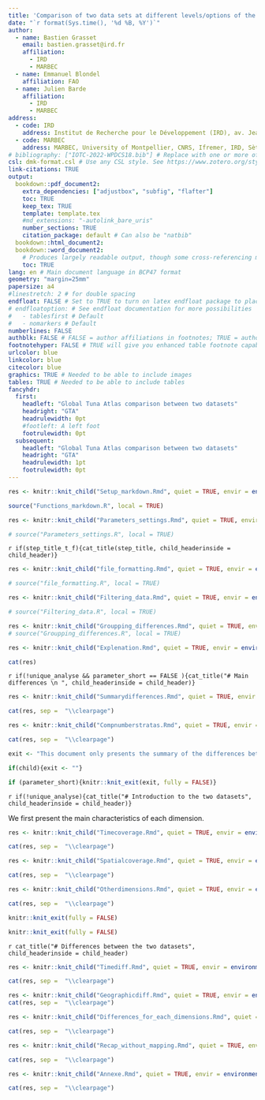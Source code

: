 ```yaml
---
title: 'Comparison of two data sets at different levels/options of the tuna atlas'
date: "`r format(Sys.time(), '%d %B, %Y')`"
author:
  - name: Bastien Grasset
    email: bastien.grasset@ird.fr
    affiliation:
      - IRD
      - MARBEC
  - name: Emmanuel Blondel
    affiliation: FAO
  - name: Julien Barde
    affiliation:
      - IRD
      - MARBEC
address:
  - code: IRD
    address: Institut de Recherche pour le Développement (IRD), av. Jean Monnet, CS 30171, 34203 Sète cédex, France
  - code: MARBEC
    address: MARBEC, University of Montpellier, CNRS, Ifremer, IRD, Sète, France
# bibliography: ["IOTC-2022-WPDCS18.bib"] # Replace with one or more of your own bibtex files. Better BibTeX for Zotero is your friend
csl: dmk-format.csl # Use any CSL style. See https://www.zotero.org/styles for a good list. Ignored if citation_package: natbib
link-citations: TRUE
output:
  bookdown::pdf_document2:
    extra_dependencies: ["adjustbox", "subfig", "flafter"]
    toc: TRUE
    keep_tex: TRUE
    template: template.tex
    #md_extensions: "-autolink_bare_uris"
    number_sections: TRUE
    citation_package: default # Can also be "natbib"
  bookdown::html_document2:
  bookdown::word_document2: 
    # Produces largely readable output, though some cross-referencing may fail. Useful for collaboration.
    toc: TRUE
lang: en # Main document language in BCP47 format
geometry: "margin=25mm"
papersize: a4
#linestretch: 2 # for double spacing
endfloat: FALSE # Set to TRUE to turn on latex endfloat package to place figures and tables at end of document
# endfloatoption: # See endfloat documentation for more possibilities
#   - tablesfirst # Default
#   - nomarkers # Default
numberlines: FALSE
authblk: FALSE # FALSE = author affiliations in footnotes; TRUE = author affiliations in a block below author names
footnotehyper: FALSE # TRUE will give you enhanced table footnote capabilities. Set to FALSE to be able to use French blocks. Needed due to what appears to be a latex bug.
urlcolor: blue
linkcolor: blue
citecolor: blue
graphics: TRUE # Needed to be able to include images
tables: TRUE # Needed to be able to include tables
fancyhdr:
  first:
    headleft: "Global Tuna Atlas comparison between two datasets"
    headright: "GTA"
    headrulewidth: 0pt
    #footleft: A left foot
    footrulewidth: 0pt
  subsequent:
    headleft: "Global Tuna Atlas comparison between two datasets"
    headright: "GTA"
    headrulewidth: 1pt
    footrulewidth: 0pt
---
```



```r

res <- knitr::knit_child("Setup_markdown.Rmd", quiet = TRUE, envir = environment())

```

```r

source("Functions_markdown.R", local = TRUE)

```


```r

res <- knitr::knit_child("Parameters_settings.Rmd", quiet = TRUE, envir = environment())

# source("Parameters_settings.R", local = TRUE)

```

`r if(step_title_t_f){cat_title(step_title, child_headerinside = child_header)}`

```r

res <- knitr::knit_child("file_formatting.Rmd", quiet = TRUE, envir = environment())

# source("file_formatting.R", local = TRUE)


```


```r

res <- knitr::knit_child("Filtering_data.Rmd", quiet = TRUE, envir = environment())

# source("Filtering_data.R", local = TRUE)


```

```r

res <- knitr::knit_child("Groupping_differences.Rmd", quiet = TRUE, envir = environment())
# source("Groupping_differences.R", local = TRUE)

```

```r

res <- knitr::knit_child("Explenation.Rmd", quiet = TRUE, envir = environment())

cat(res)

```


`r if(!unique_analyse && parameter_short == FALSE ){cat_title("# Main differences \n ", child_headerinside = child_header)}`


```r

res <- knitr::knit_child("Summarydifferences.Rmd", quiet = TRUE, envir = environment())

cat(res, sep =  "\\clearpage")

```

```r

res <- knitr::knit_child("Compnumberstratas.Rmd", quiet = TRUE, envir = environment())

cat(res, sep =  "\\clearpage")

```



```r

exit <- "This document only presents the summary of the differences between the two datasets. If you need a more detailed summary please provide FALSE as argument for the 'short' parameter"

if(child){exit <- ""}

if (parameter_short){knitr::knit_exit(exit, fully = FALSE)}


```

`r if(!unique_analyse){cat_title("# Introduction to the two datasets", child_headerinside = child_header)}`

We first present the main characteristics of each dimension.

```r

res <- knitr::knit_child("Timecoverage.Rmd", quiet = TRUE, envir = environment())

cat(res, sep =  "\\clearpage")

```

\clearpage



```r

res <- knitr::knit_child("Spatialcoverage.Rmd", quiet = TRUE, envir = environment())

cat(res, sep =  "\\clearpage")

```

\clearpage


```r

res <- knitr::knit_child("Otherdimensions.Rmd", quiet = TRUE, envir = environment())

cat(res, sep =  "\\clearpage")

```

```r
knitr::knit_exit(fully = FALSE)
```

\clearpage



```r

knitr::knit_exit(fully = FALSE)

```

\clearpage

`r cat_title("# Differences between the two datasets", child_headerinside = child_header)`


```r

res <- knitr::knit_child("Timediff.Rmd", quiet = TRUE, envir = environment())

cat(res, sep =  "\\clearpage")

```

\clearpage

```r

res <- knitr::knit_child("Geographicdiff.Rmd", quiet = TRUE, envir = environment())
cat(res, sep =  "\\clearpage")

```

```r

res <- knitr::knit_child("Differences_for_each_dimensions.Rmd", quiet = TRUE, envir = environment())

cat(res, sep =  "\\clearpage")

```

\clearpage

```r

res <- knitr::knit_child("Recap_without_mapping.Rmd", quiet = TRUE, envir = environment())

cat(res, sep =  "\\clearpage")

```


\clearpage

```r

res <- knitr::knit_child("Annexe.Rmd", quiet = TRUE, envir = environment())

cat(res, sep =  "\\clearpage")

```

\clearpage

